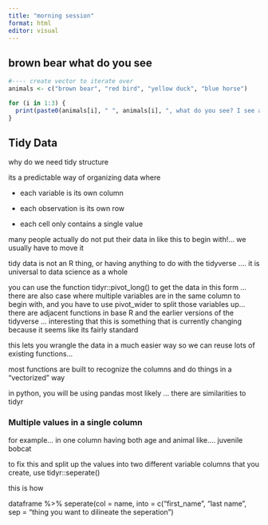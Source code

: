 ```yaml
---
title: "morning session"
format: html
editor: visual
---
```


## brown bear what do you see 

```r
#---- create vector to iterate over 
animals <- c("brown bear", "red bird", "yellow duck", "blue horse")

for (i in 1:3) {
  print(paste0(animals[i], " ", animals[i], ", what do you see? I see a ", animals[i+1], " looking at me"))
}


```

## Tidy Data 

why do we need tidy structure

its a predictable way of organizing data where

-   each variable is its own column

-   each observation is its own row

-   each cell only contains a single value

many people actually do not put their data in like this to begin with!... we usually have to move it

tidy data is not an R thing, or having anything to do with the tidyverse .... it is universal to data science as a whole

you can use the function tidyr::pivot_long() to get the data in this form ... there are also case where multiple variables are in the same column to begin with, and you have to use pivot_wider to split those variables up... there are adjacent functions in base R and the earlier versions of the tidyverse ... interesting that this is something that is currently changing because it seems like its fairly standard

this lets you wrangle the data in a much easier way so we can reuse lots of existing functions...

most functions are built to recognize the columns and do things in a "vectorized" way

in python, you will be using pandas most likely ... there are similarities to tidyr

### Multiple values in a single column

for example... in one column having both age and animal like.... juvenile bobcat

to fix this and split up the values into two different variable columns that you create, use tidyr::seperate()

this is how

dataframe %\>% seperate(col = name, into = c("first_name", "last name", sep = "thing you want to dilineate the seperation")

